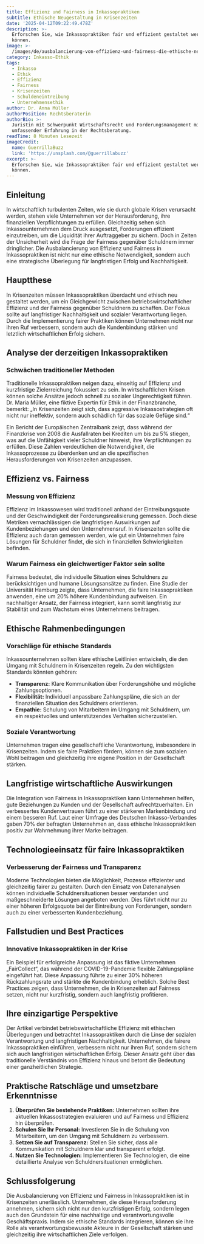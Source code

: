 ```yaml
---
title: Effizienz und Fairness in Inkassopraktiken
subtitle: Ethische Neugestaltung in Krisenzeiten
date: '2025-04-12T09:22:49.478Z'
description: >-
  Erforschen Sie, wie Inkassopraktiken fair und effizient gestaltet werden
  können.
image: >-
  /images/de/ausbalancierung-von-effizienz-und-fairness-die-ethische-neugestaltung-von-inkassopraktiken-in-krisenzeiten-1744363369241.jpg
category: Inkasso-Ethik
tags:
  - Inkasso
  - Ethik
  - Effizienz
  - Fairness
  - Krisenzeiten
  - Schuldeneintreibung
  - Unternehmensethik
author: Dr. Anna Müller
authorPosition: Rechtsberaterin
authorBio: >-
  Juristin mit Schwerpunkt Wirtschaftsrecht und Forderungsmanagement mit
  umfassender Erfahrung in der Rechtsberatung.
readTime: 8 Minuten Lesezeit
imageCredit:
  name: GuerrillaBuzz
  link: 'https://unsplash.com/@guerrillabuzz'
excerpt: >-
  Erforschen Sie, wie Inkassopraktiken fair und effizient gestaltet werden
  können.
---
```

## Einleitung

In wirtschaftlich turbulenten Zeiten, wie sie durch globale Krisen verursacht werden, stehen viele Unternehmen vor der Herausforderung, ihre finanziellen Verpflichtungen zu erfüllen. Gleichzeitig sehen sich Inkassounternehmen dem Druck ausgesetzt, Forderungen effizient einzutreiben, um die Liquidität ihrer Auftraggeber zu sichern. Doch in Zeiten der Unsicherheit wird die Frage der Fairness gegenüber Schuldnern immer dringlicher. Die Ausbalancierung von Effizienz und Fairness in Inkassopraktiken ist nicht nur eine ethische Notwendigkeit, sondern auch eine strategische Überlegung für langfristigen Erfolg und Nachhaltigkeit.

## Hauptthese

In Krisenzeiten müssen Inkassopraktiken überdacht und ethisch neu gestaltet werden, um ein Gleichgewicht zwischen betriebswirtschaftlicher Effizienz und der Fairness gegenüber Schuldnern zu schaffen. Der Fokus sollte auf langfristiger Nachhaltigkeit und sozialer Verantwortung liegen. Durch die Implementierung fairer Praktiken können Unternehmen nicht nur ihren Ruf verbessern, sondern auch die Kundenbindung stärken und letztlich wirtschaftlichen Erfolg sichern.

## Analyse der derzeitigen Inkassopraktiken

### Schwächen traditioneller Methoden

Traditionelle Inkassopraktiken neigen dazu, einseitig auf Effizienz und kurzfristige Zielerreichung fokussiert zu sein. In wirtschaftlichen Krisen können solche Ansätze jedoch schnell zu sozialer Ungerechtigkeit führen. Dr. Maria Müller, eine fiktive Expertin für Ethik in der Finanzbranche, bemerkt: „In Krisenzeiten zeigt sich, dass aggressive Inkassostrategien oft nicht nur ineffektiv, sondern auch schädlich für das soziale Gefüge sind.“

Ein Bericht der Europäischen Zentralbank zeigt, dass während der Finanzkrise von 2008 die Ausfallraten bei Krediten um bis zu 5% stiegen, was auf die Unfähigkeit vieler Schuldner hinweist, ihre Verpflichtungen zu erfüllen. Diese Zahlen verdeutlichen die Notwendigkeit, die Inkassoprozesse zu überdenken und an die spezifischen Herausforderungen von Krisenzeiten anzupassen.

## Effizienz vs. Fairness

### Messung von Effizienz

Effizienz im Inkassowesen wird traditionell anhand der Eintreibungsquote und der Geschwindigkeit der Forderungsrealisierung gemessen. Doch diese Metriken vernachlässigen die langfristigen Auswirkungen auf Kundenbeziehungen und den Unternehmensruf. In Krisenzeiten sollte die Effizienz auch daran gemessen werden, wie gut ein Unternehmen faire Lösungen für Schuldner findet, die sich in finanziellen Schwierigkeiten befinden.

### Warum Fairness ein gleichwertiger Faktor sein sollte

Fairness bedeutet, die individuelle Situation eines Schuldners zu berücksichtigen und humane Lösungsansätze zu finden. Eine Studie der Universität Hamburg zeigte, dass Unternehmen, die faire Inkassopraktiken anwenden, eine um 20% höhere Kundenbindung aufweisen. Ein nachhaltiger Ansatz, der Fairness integriert, kann somit langfristig zur Stabilität und zum Wachstum eines Unternehmens beitragen.

## Ethische Rahmenbedingungen

### Vorschläge für ethische Standards

Inkassounternehmen sollten klare ethische Leitlinien entwickeln, die den Umgang mit Schuldnern in Krisenzeiten regeln. Zu den wichtigsten Standards könnten gehören:

- **Transparenz:** Klare Kommunikation über Forderungshöhe und mögliche Zahlungsoptionen.
- **Flexibilität:** Individuell anpassbare Zahlungspläne, die sich an der finanziellen Situation des Schuldners orientieren.
- **Empathie:** Schulung von Mitarbeitern im Umgang mit Schuldnern, um ein respektvolles und unterstützendes Verhalten sicherzustellen.

### Soziale Verantwortung

Unternehmen tragen eine gesellschaftliche Verantwortung, insbesondere in Krisenzeiten. Indem sie faire Praktiken fördern, können sie zum sozialen Wohl beitragen und gleichzeitig ihre eigene Position in der Gesellschaft stärken.

## Langfristige wirtschaftliche Auswirkungen

Die Integration von Fairness in Inkassopraktiken kann Unternehmen helfen, gute Beziehungen zu Kunden und der Gesellschaft aufrechtzuerhalten. Ein verbessertes Kundenvertrauen führt zu einer stärkeren Markenbindung und einem besseren Ruf. Laut einer Umfrage des Deutschen Inkasso-Verbandes gaben 70% der befragten Unternehmen an, dass ethische Inkassopraktiken positiv zur Wahrnehmung ihrer Marke beitragen.

## Technologieeinsatz für faire Inkassopraktiken

### Verbesserung der Fairness und Transparenz

Moderne Technologien bieten die Möglichkeit, Prozesse effizienter und gleichzeitig fairer zu gestalten. Durch den Einsatz von Datenanalysen können individuelle Schuldnersituationen besser verstanden und maßgeschneiderte Lösungen angeboten werden. Dies führt nicht nur zu einer höheren Erfolgsquote bei der Eintreibung von Forderungen, sondern auch zu einer verbesserten Kundenbeziehung.

## Fallstudien und Best Practices

### Innovative Inkassopraktiken in der Krise

Ein Beispiel für erfolgreiche Anpassung ist das fiktive Unternehmen „FairCollect“, das während der COVID-19-Pandemie flexible Zahlungspläne eingeführt hat. Diese Anpassung führte zu einer 30% höheren Rückzahlungsrate und stärkte die Kundenbindung erheblich. Solche Best Practices zeigen, dass Unternehmen, die in Krisenzeiten auf Fairness setzen, nicht nur kurzfristig, sondern auch langfristig profitieren.

## Ihre einzigartige Perspektive

Der Artikel verbindet betriebswirtschaftliche Effizienz mit ethischen Überlegungen und betrachtet Inkassopraktiken durch die Linse der sozialen Verantwortung und langfristigen Nachhaltigkeit. Unternehmen, die fairere Inkassopraktiken einführen, verbessern nicht nur ihren Ruf, sondern sichern sich auch langfristigen wirtschaftlichen Erfolg. Dieser Ansatz geht über das traditionelle Verständnis von Effizienz hinaus und betont die Bedeutung einer ganzheitlichen Strategie.

## Praktische Ratschläge und umsetzbare Erkenntnisse

1. **Überprüfen Sie bestehende Praktiken:** Unternehmen sollten ihre aktuellen Inkassostrategien evaluieren und auf Fairness und Effizienz hin überprüfen.
2. **Schulen Sie Ihr Personal:** Investieren Sie in die Schulung von Mitarbeitern, um den Umgang mit Schuldnern zu verbessern.
3. **Setzen Sie auf Transparenz:** Stellen Sie sicher, dass alle Kommunikation mit Schuldnern klar und transparent erfolgt.
4. **Nutzen Sie Technologien:** Implementieren Sie Technologien, die eine detaillierte Analyse von Schuldnersituationen ermöglichen.

## Schlussfolgerung

Die Ausbalancierung von Effizienz und Fairness in Inkassopraktiken ist in Krisenzeiten unerlässlich. Unternehmen, die diese Herausforderung annehmen, sichern sich nicht nur den kurzfristigen Erfolg, sondern legen auch den Grundstein für eine nachhaltige und verantwortungsvolle Geschäftspraxis. Indem sie ethische Standards integrieren, können sie ihre Rolle als verantwortungsbewusste Akteure in der Gesellschaft stärken und gleichzeitig ihre wirtschaftlichen Ziele verfolgen.
